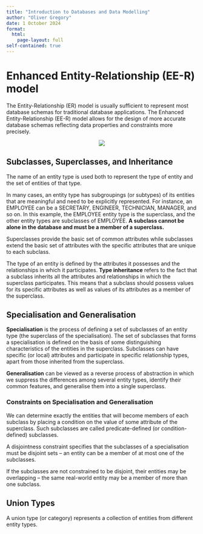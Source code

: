 ```yaml
---
title: "Introduction to Databases and Data Modelling"
author: "Oliver Gregory"
date: 1 October 2024
format: 
  html:
    page-layout: full
self-contained: true
---
```


# Enhanced Entity-Relationship (EE-R) model

The Entity-Relationship (ER) model is usually sufficient to represent most database schemas for traditional database applications. The Enhanced Entity-Relationship (EE-R) model allows for the design of more accurate database schemas reflecting data properties and constraints more precisely.

<center><img src="../images/1_COMPANY.svg"></center>

## Subclasses, Superclasses, and Inheritance

The name of an entity type is used both to represent the type of entity and the set of entities of that type.

In many cases, an entity type has subgroupings (or subtypes) of its entities that are meaningful and need to be explicitly represented. For instance, an EMPLOYEE can be a SECRETARY, ENGINEER, TECHNICIAN, MANAGER, and so on. In this example, the EMPLOYEE entity type is the superclass, and the other entity types are subclasses of EMPLOYEE. **A subclass cannot be alone in the database and must be a member of a superclass.**

Superclasses provide the basic set of common attributes while subclasses extend the basic set of attributes with the specific attributes that are unique to each subclass.

The type of an entity is defined by the attributes it possesses and the relationships in which it participates. **Type inheritance** refers to the fact that a subclass inherits all the attributes and relationships in which the superclass participates. This means that a subclass should possess values for its specific attributes as well as values of its attributes as a member of the superclass.

## Specialisation and Generalisation

**Specialisation** is the process of defining a set of subclasses of an entity type (the superclass of the specialisation). The set of subclasses that forms a specialisation is defined on the basis of some distinguishing characteristics of the entities in the superclass. Subclasses can have specific (or local) attributes and participate in specific relationship types, apart from those inherited from the superclass.

**Generalisation** can be viewed as a reverse process of abstraction in which we suppress the differences among several entity types, identify their common features, and generalise them into a single superclass.

### Constraints on Specialisation and Generalisation

We can determine exactly the entities that will become members of each subclass by placing a condition on the value of some attribute of the superclass. Such subclasses are called predicate-defined (or condition-defined) subclasses.

A disjointness constraint specifies that the subclasses of a specialisation must be disjoint sets – an entity can be a member of at most one of the subclasses.

If the subclasses are not constrained to be disjoint, their entities may be overlapping – the same real-world entity may be a member of more than one subclass.

## Union Types

A union type (or category) represents a collection of entities from different entity types.